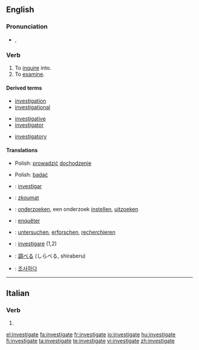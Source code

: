 ==English==

===Pronunciation===
*{{IPA|/ɪn'ves.tɪ.geɪt/}}, {{SAMPA|/In"vEs.tI.gEIt/}}

===Verb===
{{en-verb|investigat|ing}}

# To [[inquire]] into.
# To [[examine]].

====Derived terms====
{{top3}}
*[[investigation]]
*[[investigational]]
{{mid3}}
*[[investigative]]
*[[investigator]]
{{mid3}}
*[[investigatory]]
{{bottom}}

====Translations====
{{trans-top|to inquire into}}
{{trans-mid}}
* Polish: [[prowadzić]] [[dochodzenie]]
{{trans-bottom}}

{{trans-top|to examine}}
{{trans-mid}}
* Polish: [[badać]]
{{trans-bottom}}

{{checktrans-top}}
*{{ttbc|Catalan}}: [[investigar]]
*{{ttbc|Czech}}: [[zkoumat]]
*{{ttbc|Dutch}}: [[onderzoeken]], een onderzoek [[instellen]], [[uitzoeken]]
*{{ttbc|French}}: [[enquêter]]
*{{ttbc|German}}: [[untersuchen]], [[erforschen]], [[recherchieren]]
{{checktrans-mid}}
*{{ttbc|Italian}}: [[investigare]] (1,2)
*{{ttbc|Japanese}}: [[調べる]] (しらべる, shiraberu)
*{{ttbc|Korean}}: [[조사하다]]
{{checktrans-bottom}}

----

==Italian==

===Verb===
{{infl|it|verb form}}

# {{form of|[[second person plural|Second person plural]] [[present tense]] and [[imperative]] of [[investigare]]}}

[[el:investigate]]
[[fa:investigate]]
[[fr:investigate]]
[[io:investigate]]
[[hu:investigate]]
[[fi:investigate]]
[[ta:investigate]]
[[te:investigate]]
[[vi:investigate]]
[[zh:investigate]]